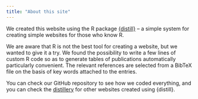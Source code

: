 ```yaml
---
title: "About this site"
---
```


We created this website using the R package [{distill}](https://rstudio.github.io/distill/) [<i class='fa fa-github'></i>](https://github.com/rstudio/distill) [<i class='fab fa-r-project'></i>](https://cran.r-project.org/web/packages/distill/index.html) -- a simple system for creating simple websites for those who know R.

We are aware that R is not the best tool for creating a website, but we wanted to give it a try.
We found the possibility to write a few lines of custom R code so as to generate tables of publications automatically particularly convenient.
The relevant references are selected from a BibTeX file on the basis of key words attached to the entries.

You can check our GitHub repository [<i class='fa fa-github'></i>](https://github.com/data-zoo-gang/DZG_website) to see how we coded everything, and you can check the [distillery](https://distillery.rbind.io/) for other websites created using {distill}.
